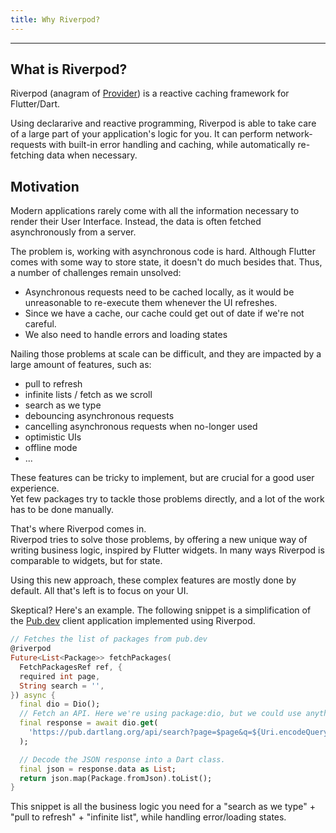 ```yaml
---
title: Why Riverpod?
---
```


---

## What is Riverpod?

Riverpod (anagram of [Provider](https://pub.dev/packages/provider)) is a reactive
caching framework for Flutter/Dart.

Using declararive and reactive programming, Riverpod is able to take care of
a large part of your application's logic for you. It can perform network-requests
with built-in error handling and caching, while automatically re-fetching
data when necessary.

## Motivation

Modern applications rarely come with all the information necessary to render
their User Interface. Instead, the data is often fetched asynchronously
from a server.

The problem is, working with asynchronous code is hard. Although Flutter comes
with some way to store state, it doesn't do much besides that. Thus, a number
of challenges remain unsolved:

- Asynchronous requests need to be cached locally, as it would be unreasonable
  to re-execute them whenever the UI refreshes.
- Since we have a cache, our cache could get out of date if we're not careful.
- We also need to handle errors and loading states

Nailing those problems at scale can be difficult, and they are impacted by a large
amount of features, such as:

- pull to refresh
- infinite lists / fetch as we scroll
- search as we type
- debouncing asynchronous requests
- cancelling asynchronous requests when no-longer used
- optimistic UIs
- offline mode
- ...

These features can be tricky to implement, but are crucial for a good user experience.  
Yet few packages try to tackle those problems directly, and a lot of the work
has to be done manually.

That's where Riverpod comes in.  
Riverpod tries to solve those problems, by offering a new unique
way of writing business logic, inspired by Flutter widgets. In
many ways Riverpod is comparable to widgets, but for state.

Using this new approach, these complex features are mostly done by default. All
that's left is to focus on your UI.

Skeptical? Here's an example. The following snippet is a simplification of the [Pub.dev](https://github.com/rrousselGit/riverpod/tree/master/examples/pub)
client application implemented using Riverpod.

```dart
// Fetches the list of packages from pub.dev
@riverpod
Future<List<Package>> fetchPackages(
  FetchPackagesRef ref, {
  required int page,
  String search = '',
}) async {
  final dio = Dio();
  // Fetch an API. Here we're using package:dio, but we could use anything else.
  final response = await dio.get(
    'https://pub.dartlang.org/api/search?page=$page&q=${Uri.encodeQueryComponent(search)}',
  );

  // Decode the JSON response into a Dart class.
  final json = response.data as List;
  return json.map(Package.fromJson).toList();
}
```

This snippet is all the business logic you need for a "search as we type" +
"pull to refresh" + "infinite list", while handling error/loading states.
